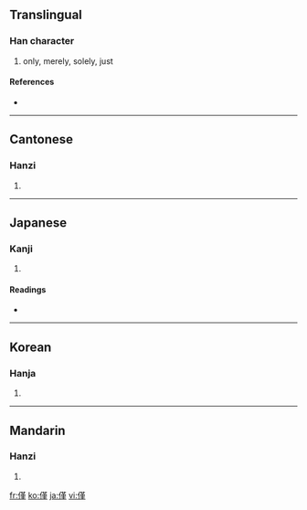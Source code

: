 {{see|仅}}
==Translingual==

===Han character===
{{Han char|rn=9|rad=人|as=11|sn=13|four=2421<sub>4</sub>|canj=人廿中一 (OTLM)}}

# only, merely, solely, just

====References====
* {{Han ref|kx=0115.200|dkj=01048|dj=0246.080|hdz=10208.020|uh=50C5|ud=20677|bh=B6C8|bd=46792}}

----

==Cantonese==

===Hanzi===
{{yue-hanzi|jyut=|y=gan2}}

# {{defn|Cantonese}}

----

==Japanese==

===Kanji===
{{ja-kanji|grade=|rs=人11}}

# {{defn|Japanese}}

====Readings====
* {{ja-readings|on=[[きん]] (kin)|kun=[[わずかに]] (wazukani), [[わずか]] (wazuka)}}

----

==Korean==

===Hanja===
{{ko-hanja|hangeul=근|rv=geun|mr=kŭn}}

# {{defn|Korean}}

----

==Mandarin==

===Hanzi===
{{cmn-hanzi|sim=仅|pin=[[jǐn]] ([[jin3]])|wg=chin<sup>3</sup>}}

# {{defn|Mandarin}}

[[fr:僅]]
[[ko:僅]]
[[ja:僅]]
[[vi:僅]]
